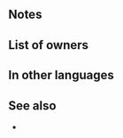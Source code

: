 {{SkillPage Tabs}}{{Weapon Infobox
|tagid=SID_春の妖弓
|weaponType=Bow
|might=8
|range=2
|effectiveness=flying
|effect=Effective against flying foes. At start of combat, if foe’s HP = 100%, grants Atk/Spd/Def/Res+2 during combat.
|cost=200
|exclusive=0
|next=Beguiling Bow+
|promotionRarity=5
|promotionTier=1
|required=Steel Bow
|userVersion1=Bow
|userVersion2=Arrow
|statModifiers=0,8,0,0,0
|properties=
}}
==Notes==
{{Effective damage bonus|flying}}
{{Combat boosts}}

==List of owners==
{{Skill Hero List}}
==In other languages==
{{OtherLanguages
|japanese=春の妖弓
|german=Gaunerbogen
|spanishEU=Arco seductor
|spanishLA=Arco seductor
|french=Arc sournois
|italian=Arco subdolo
|chineseTW=春之妖弓
|portuguese=Arco atraente
}}
==See also==
* 
{{Weapons Navbox}}
